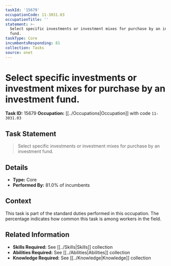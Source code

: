 ```yaml
---
taskId: '15679'
occupationCode: 11-3031.03
occupationTitle: ''
statement: >-
  Select specific investments or investment mixes for purchase by an investment
  fund.
taskType: Core
incumbentsResponding: 81
collection: Tasks
source: onet
---
```

# Select specific investments or investment mixes for purchase by an investment fund.

**Task ID:** 15679
**Occupation:** [[../Occupations|Occupation]] with code `11-3031.03`

## Task Statement

> Select specific investments or investment mixes for purchase by an investment fund.

## Details

- **Type:** Core
- **Performed By:** 81.0% of incumbents

## Context

This task is part of the standard duties performed in this occupation. The percentage indicates how common this task is among workers in the field.

## Related Information

- **Skills Required:** See [[../Skills|Skills]] collection
- **Abilities Required:** See [[../Abilities|Abilities]] collection
- **Knowledge Required:** See [[../Knowledge|Knowledge]] collection

